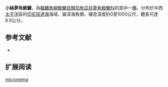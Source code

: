 {{Speciesbox
| name = 小絲夢角鮟鱇
| image = 
| image_caption = 
| status = NE
| status_system = IUCN3.1
| genus = Oneirodes
| species = micronema
| authority = [[Grobecker|Grobecker]], 1978
| synonyms = 
}}

'''小絲夢角鮟鱇'''，為[[輻鰭魚綱|輻鰭魚綱]][[鮟鱇目|鮟鱇目]][[棘茄魚亞目|棘茄魚亞目]][[夢角鮟鱇科|夢角鮟鱇科]]的其中一[[種|種]]。分布於中西[[太平洋|太平洋]]區的[[印尼|印尼]][[班達海|班達海]]海域，屬深海魚類，棲息深度約0至1000公尺，體長可達8.9公分。

==参考文献==
*{{FishBase_species|genus=Oneirodes|species=micronema|year=2011|month=12}}

== 扩展阅读 ==
{{refbegin}}
{{wikispecies-inline|Oneirodes micronema|小絲夢角鮟鱇}}
{{refend}}
{{Taxonbar|from=Q1846640}}

[[Category:夢角鮟鱇屬|micronema]]